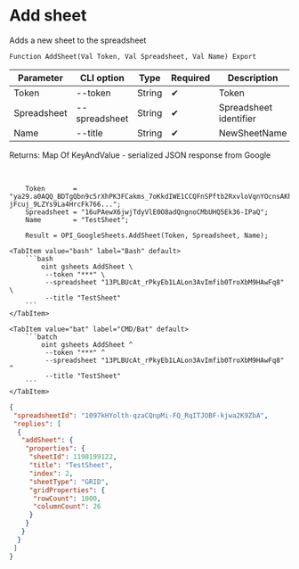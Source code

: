 ﻿---
sidebar_position: 1
description: Add sheet and other functions to work with Google Sheets in the Open Integration Package, a free open-source integration library for 1C:Enterprise 8, OneScript and CLI
keywords: [1C, 1С, 1С:Enterprise, 1С:Enterprise 8.3, API, Integration, Services, Exchange, OneScript, CLI, Google Sheets]
---


# Add sheet
 Adds a new sheet to the spreadsheet



`Function AddSheet(Val Token, Val Spreadsheet, Val Name) Export`

  | Parameter | CLI option | Type | Required | Description |
  |-|-|-|-|-|
  | Token | --token | String | &#x2714; | Token |
  | Spreadsheet | --spreadsheet | String | &#x2714; | Spreadsheet identifier |
  | Name | --title | String | &#x2714; | NewSheetName |

  
  Returns:  Map Of KeyAndValue - serialized JSON response from Google

<br/>




```bsl title="1C:Enterprise/OneScript code example"
    Token       = "ya29.a0AQQ_BDTgQbn9c5rXhPK3FCakms_7oKkdIWE1CCQFnSPftb2RxvloVqnYOcnsAKhXrD0Gq8Tz2Kgn5IBXG5E25uksZfvvTtXob-jFcuj_9LZYs9La4HrcFk766...";
    Spreadsheet = "16uPAewX6jwjTdyVlE0O8adQngnoCMbUHQ5Ek36-IPaQ";
    Name        = "TestSheet";

    Result = OPI_GoogleSheets.AddSheet(Token, Spreadsheet, Name);
```
 

 <Tabs>
  
    <TabItem value="bash" label="Bash" default>
        ```bash
            oint gsheets AddSheet \
             --token "***" \
             --spreadsheet "13PLBUcAt_rPkyEb1LALon3AvImfib0TroXbM9HAwFq8" \
             --title "TestSheet"
        ```
    </TabItem>
  
    <TabItem value="bat" label="CMD/Bat" default>
        ```batch
            oint gsheets AddSheet ^
             --token "***" ^
             --spreadsheet "13PLBUcAt_rPkyEb1LALon3AvImfib0TroXbM9HAwFq8" ^
             --title "TestSheet"
        ```
    </TabItem>
</Tabs>


```json title="Result"
{
 "spreadsheetId": "1097kHYolth-qzaCQnpMi-FQ_RqITJOBF-kjwa2K9ZbA",
 "replies": [
  {
   "addSheet": {
    "properties": {
     "sheetId": 1198199122,
     "title": "TestSheet",
     "index": 2,
     "sheetType": "GRID",
     "gridProperties": {
      "rowCount": 1000,
      "columnCount": 26
     }
    }
   }
  }
 ]
}
```
